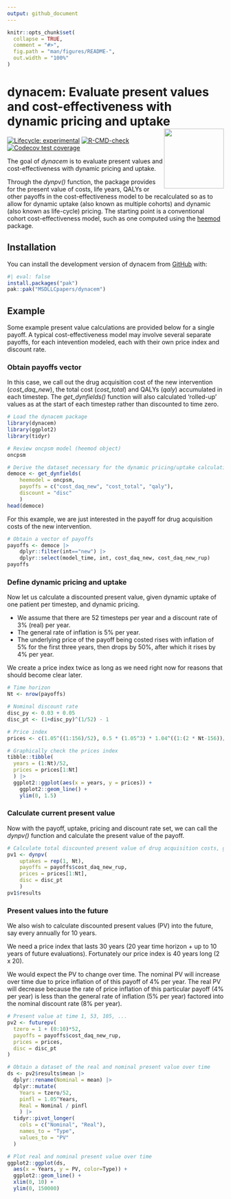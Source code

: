 ```yaml
---
output: github_document
---
```


<!-- README.md is generated from README.Rmd. Please edit that file -->

```r
knitr::opts_chunk$set(
  collapse = TRUE,
  comment = "#>",
  fig.path = "man/figures/README-",
  out.width = "100%"
)
```

# dynacem: Evaluate present values and cost-effectiveness with dynamic pricing and uptake <img src="man/figures/logo.png" align="right" height="139" />

<!-- badges: start -->
[![Lifecycle: experimental](https://img.shields.io/badge/lifecycle-experimental-orange.svg)](https://lifecycle.r-lib.org/articles/stages.html#experimental)
[![R-CMD-check](https://github.com/MSDLLCpapers/dynacem/actions/workflows/R-CMD-check.yaml/badge.svg)](https://github.com/MSDLLCpapers/dynacem/actions/workflows/R-CMD-check.yaml)
[![Codecov test coverage](https://codecov.io/gh/MSDLLCpapers/dynacem/graph/badge.svg)](https://app.codecov.io/gh/MSDLLCpapers/dynacem)
<!-- badges: end -->

The goal of *dynacem* is to evaluate present values and cost-effectiveness with dynamic pricing and uptake.

Through the *dynpv()* function, the package provides for the present value of costs, life years, QALYs or other payoffs in the cost-effectiveness model to be recalculated so as to allow for dynamic uptake (also known as multiple cohorts) and dynamic (also known as life-cycle) pricing. The starting point is a conventional cohort cost-effectiveness model, such as one computed using the [heemod](https://cran.r-project.org/package=heemod) package.

## Installation

You can install the development version of dynacem from [GitHub](https://github.com/) with:

```r
#| eval: false
install.packages("pak")
pak::pak("MSDLLCpapers/dynacem")
```

## Example

Some example present value calculations are provided below for a single payoff. A typical cost-effectiveness model may involve several separate payoffs, for each intevention modeled, each with their own price index and discount rate.

### Obtain payoffs vector

In this case, we call out the drug acquisition cost of the new intervention (*cost_daq_new*), the total cost (*cost_total*) and QALYs (*qaly*) accumulated in each timestep. The *get_dynfields()* function will also calculated 'rolled-up' values as at the start of each timestep rather than discounted to time zero.

```r
# Load the dynacem package
library(dynacem)
library(ggplot2)
library(tidyr)

# Review oncpsm model (heemod object)
oncpsm

# Derive the dataset necessary for the dynamic pricing/uptake calculations
democe <- get_dynfields(
    heemodel = oncpsm,
    payoffs = c("cost_daq_new", "cost_total", "qaly"),
    discount = "disc"
    )
head(democe)
```

For this example, we are just interested in the payoff for drug acquisition costs of the new intervention.

```r
# Obtain a vector of payoffs
payoffs <- democe |>
    dplyr::filter(int=="new") |>
    dplyr::select(model_time, int, cost_daq_new, cost_daq_new_rup)
payoffs
```

### Define dynamic pricing and uptake

Now let us calculate a discounted present value, given dynamic uptake of one patient per timestep, and dynamic pricing.

- We assume that there are 52 timesteps per year and a discount rate of 3% (real) per year.
- The general rate of inflation is 5% per year.
- The underlying price of the payoff being costed rises with inflation of 5% for the first three years, then drops by 50%, after which it rises by 4% per year.

We create a price index twice as long as we need right now for reasons that should become clear later.

```r
# Time horizon
Nt <- nrow(payoffs)

# Nominal discount rate
disc_py <- 0.03 + 0.05
disc_pt <- (1+disc_py)^(1/52) - 1

# Price index
prices <- c(1.05^((1:156)/52), 0.5 * (1.05^3) * 1.04^((1:(2 * Nt-156))/52))

# Graphically check the prices index
tibble::tibble(
  years = (1:Nt)/52,
  prices = prices[1:Nt]
  ) |>
  ggplot2::ggplot(aes(x = years, y = prices)) +
    ggplot2::geom_line() +
    ylim(0, 1.5)
```

### Calculate current present value

Now with the payoff, uptake, pricing and discount rate set, we can call the *dynpv()* function and calculate the present value of the payoff.

```r
# Calculate total discounted present value of drug acquisition costs, given dynamic uptake and pricing
pv1 <- dynpv(
    uptakes = rep(1, Nt),
    payoffs = payoffs$cost_daq_new_rup,
    prices = prices[1:Nt],
    disc = disc_pt
    )
pv1$results
```

### Present values into the future

We also wish to calculate discounted present values (PV) into the future, say every annually for 10 years.

We need a price index that lasts 30 years (20 year time horizon + up to 10 years of future evaluations). Fortunately our price index is 40 years long (2 x 20).

We would expect the PV to change over time. The nominal PV will increase over time due to price inflation of of this payoff of 4\% per year. The real PV will decrease because the rate of price inflation of this particular payoff (4\% per year) is less than the general rate of inflation (5\% per year) factored into the nominal discount rate (8\% per year).

```r
# Present value at time 1, 53, 105, ...
pv2 <- futurepv(
  tzero = 1 + (0:10)*52,
  payoffs = payoffs$cost_daq_new_rup,
  prices = prices,
  disc = disc_pt
)

# Obtain a dataset of the real and nominal present value over time
ds <- pv2$results$mean |>
  dplyr::rename(Nominal = mean) |>
  dplyr::mutate(
    Years = tzero/52,
    pinfl = 1.05^Years,
    Real = Nominal / pinfl
    ) |>
  tidyr::pivot_longer(
    cols = c("Nominal", "Real"),
    names_to = "Type",
    values_to = "PV"
  )

# Plot real and nominal present value over time
ggplot2::ggplot(ds,
  aes(x = Years, y = PV, color=Type)) +
  ggplot2::geom_line() +
  xlim(0, 10) +
  ylim(0, 150000)
```
